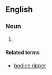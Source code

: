 {{also|bodice rippers}}
==English==

===Noun===
{{head|en|noun plural form|head=[[bodice]]-[[rippers]]}}

# {{plural of|bodice-ripper|lang=en}}

====Related terms====
* [[bodice ripper]]